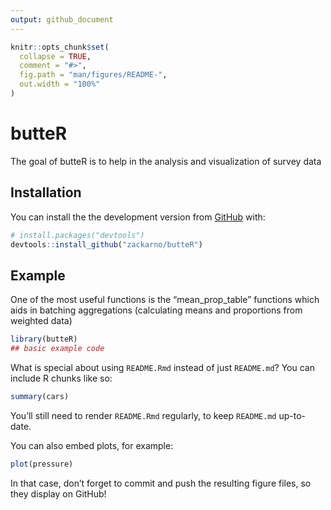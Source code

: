 ```yaml
---
output: github_document
---
```


<!-- README.md is generated from README.Rmd. Please edit that file -->

```r
knitr::opts_chunk$set(
  collapse = TRUE,
  comment = "#>",
  fig.path = "man/figures/README-",
  out.width = "100%"
)
```
# butteR

<!-- badges: start -->
<!-- badges: end -->

The goal of butteR is to help in the analysis and visualization of survey data

## Installation


You can install the the development version from [GitHub](https://github.com/) with:

``` r
# install.packages("devtools")
devtools::install_github("zackarno/butteR")
```
## Example

One of the most useful functions is the "mean_prop_table" functions which aids in batching aggregations (calculating means and proportions from weighted data)

```r
library(butteR)
## basic example code
```

What is special about using `README.Rmd` instead of just `README.md`? You can include R chunks like so:

```r
summary(cars)
```

You'll still need to render `README.Rmd` regularly, to keep `README.md` up-to-date.

You can also embed plots, for example:

```r
plot(pressure)
```

In that case, don't forget to commit and push the resulting figure files, so they display on GitHub!
